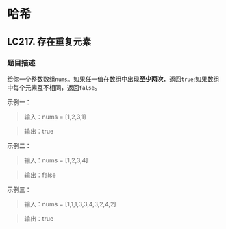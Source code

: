 # 哈希

## LC217. 存在重复元素
### 题目描述
给你一个整数数组`nums`。如果任一值在数组中出现**至少两次**，返回`true`;如果数组中每个元素互不相同，返回`false`。

示例一：

> 输入：nums = [1,2,3,1]

> 输出：true

示例二：

> 输入：nums = [1,2,3,4]

> 输出：false

示例三：

> 输入：nums = [1,1,1,3,3,4,3,2,4,2]

> 输出：true
